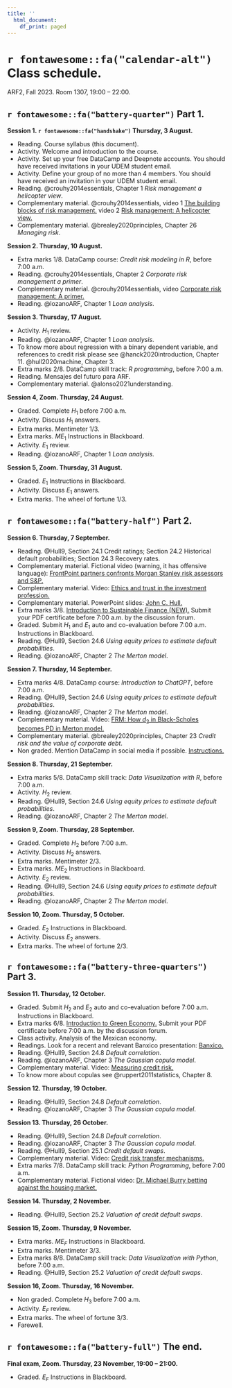 ```yaml
---
title: ''
  html_document:
    df_print: paged
---
```


\newpage

# `r fontawesome::fa("calendar-alt")` Class schedule. 

ARF2, Fall 2023. Room 1307, 19:00 – 22:00.

## `r fontawesome::fa("battery-quarter")` Part 1.

**Session 1. `r fontawesome::fa("handshake")` Thursday, 3 August.**

- Reading. Course syllabus (this document).
- Activity. Welcome and introduction to the course.
- Activity. Set up your free DataCamp and Deepnote accounts. You should have received invitations in your UDEM student email.
- Activity. Define your group of no more than 4 members. You should have received an invitation in your UDEM student email.
- Reading. @crouhy2014essentials, Chapter 1 *Risk management a helicopter view*.
- Complementary material. @crouhy2014essentials, video 1 [The building blocks of risk management.](https://youtu.be/sKMt1qzmGfU) video 2 [Risk management: A helicopter view.](https://youtu.be/PJbRtIVGdaI)
- Complementary material. @brealey2020principles, Chapter 26 *Managing risk*.

**Session 2. Thursday, 10 August.**

- Extra marks 1/8. DataCamp course: *Credit risk modeling in R*, before 7:00 a.m.
- Reading. @crouhy2014essentials, Chapter 2 *Corporate risk management a primer*.
- Complementary material. @crouhy2014essentials, video [Corporate risk management: A primer.](https://youtu.be/YWpfwi8wD4c)
- Reading. @lozanoARF, Chapter 1 *Loan analysis*.

**Session 3. Thursday, 17 August.**

- Activity. $H_1$ review.
- Reading. @lozanoARF, Chapter 1 *Loan analysis*.
- To know more about regression with a binary dependent variable, and references to credit risk please see @hanck2020introduction, Chapter 11. @hull2020machine, Chapter 3.
- Extra marks 2/8. DataCamp skill track: *R programming*, before 7:00 a.m.
- Reading. Mensajes del futuro para ARF.
- Complementary material. @alonso2021understanding.

**Session 4, Zoom. Thursday, 24 August.**

- Graded. Complete $H_1$ before 7:00 a.m.
- Activity. Discuss $H_1$ answers.
- Extra marks. Mentimeter 1/3.
- Extra marks. $ME_1$ Instructions in Blackboard.
- Activity. $E_1$ review.
- Reading. @lozanoARF, Chapter 1 *Loan analysis*.

**Session 5, Zoom. Thursday, 31 August.**

- Graded. $E_1$ Instructions in Blackboard.
- Activity. Discuss $E_1$ answers.
- Extra marks. The wheel of fortune 1/3.

## `r fontawesome::fa("battery-half")` Part 2.

**Session 6. Thursday, 7 September.**

- Reading. @Hull9, Section 24.1 Credit ratings; Section 24.2 Historical default probabilities; Section 24.3 Recovery rates.
- Complementary material. Fictional video (warning, it has offensive language): [FrontPoint partners confronts Morgan Stanley risk assessors and S&P.](https://youtu.be/Vvxbc8L4s64)
- Complementary material. Video: [Ethics and trust in the investment profession.](https://youtu.be/azBhDSjBRS0)
- Complementary material. PowerPoint slides: [John C. Hull.](https://www-2.rotman.utoronto.ca/~hull/ofodslides/index.html)
- Extra marks 3/8. [Introduction to Sustainable Finance (NEW).](https://unccelearn.org/course/view.php?id=139&page=overview) Submit your PDF certificate before 7:00 a.m. by the discussion forum.
- Graded. Submit $H_1$ and $E_1$ auto and co-evaluation before 7:00 a.m. Instructions in Blackboard.
- Reading. @Hull9, Section 24.6 *Using equity prices to estimate default probabilities*.
- Reading. @lozanoARF, Chapter 2 *The Merton model*.

**Session 7. Thursday, 14 September.**

- Extra marks 4/8. DataCamp course: *Introduction to ChatGPT*, before 7:00 a.m.
- Reading. @Hull9, Section 24.6 *Using equity prices to estimate default probabilities*.
- Reading. @lozanoARF, Chapter 2 *The Merton model*.
- Complementary material. Video: [FRM: How $d_2$ in Black-Scholes becomes PD in Merton model.](https://youtu.be/lV0ytJYbVzc)
- Complementary material. @brealey2020principles, Chapter 23 *Credit risk and the value of corporate debt*.
- Non graded. Mention DataCamp in social media if possible. [Instructions.](https://docs.google.com/document/d/1Dv-L036CZWsZCmn9W5p0ikgetlc4GcT-NQ9Rp_HebE0/edit)

**Session 8. Thursday, 21 September.**

- Extra marks 5/8. DataCamp skill track: *Data Visualization with R*, before 7:00 a.m.
- Activity. $H_2$ review.
- Reading. @Hull9, Section 24.6 *Using equity prices to estimate default probabilities*.
- Reading. @lozanoARF, Chapter 2 *The Merton model*.

**Session 9, Zoom. Thursday, 28 September.**

- Graded. Complete $H_2$ before 7:00 a.m.
- Activity. Discuss $H_2$ answers.
- Extra marks. Mentimeter 2/3.
- Extra marks. $ME_2$ Instructions in Blackboard.
- Activity. $E_2$ review.
- Reading. @Hull9, Section 24.6 *Using equity prices to estimate default probabilities*.
- Reading. @lozanoARF, Chapter 2 *The Merton model*.

**Session 10, Zoom. Thursday, 5 October.**

- Graded. $E_2$ Instructions in Blackboard.
- Activity. Discuss $E_2$ answers.
- Extra marks. The wheel of fortune 2/3.

## `r fontawesome::fa("battery-three-quarters")` Part 3.

**Session 11. Thursday, 12 October.**

- Graded. Submit $H_2$ and $E_2$ auto and co-evaluation before 7:00 a.m. Instructions in Blackboard.
- Extra marks 6/8. [Introduction to Green Economy.](https://unccelearn.org/course/view.php?id=51&page=overview) Submit your PDF certificate before 7:00 a.m. by the discussion forum.
- Class activity. Analysis of the Mexican economy.
- Readings. Look for a recent and relevant Banxico presentation: [Banxico.](https://www.banxico.org.mx/publicaciones-y-prensa/presentaciones/presentaciones-junta-gobierno.html)
- Reading. @Hull9, Section 24.8 *Default correlation*.
- Reading. @lozanoARF, Chapter 3 *The Gaussian copula model*.
- Complementary material. Video: [Measuring credit risk.](https://youtu.be/03nNzt8PyYM)
- To know more about copulas see @ruppert2011statistics, Chapter 8.

**Session 12. Thursday, 19 October.**

- Reading. @Hull9, Section 24.8 *Default correlation*.
- Reading. @lozanoARF, Chapter 3 *The Gaussian copula model*.

**Session 13. Thursday, 26 October.**

- Reading. @Hull9, Section 24.8 *Default correlation*.
- Reading. @lozanoARF, Chapter 3 *The Gaussian copula model*.
- Reading. @Hull9, Section 25.1 *Credit default swaps*.
- Complementary material. Video: [Credit risk transfer mechanisms.](https://youtu.be/nEp2RfweCjs)
- Extra marks 7/8. DataCamp skill track: *Python Programming*, before 7:00 a.m.
- Complementary material. Fictional video: [Dr. Michael Burry betting against the housing market.](https://youtu.be/dqDu1sHoIAw)

**Session 14. Thursday, 2 November.**

- Reading. @Hull9, Section 25.2 *Valuation of credit default swaps*.

**Session 15, Zoom. Thursday, 9 November.**

- Extra marks. $ME_F$ Instructions in Blackboard.
- Extra marks. Mentimeter 3/3.
- Extra marks 8/8. DataCamp skill track: *Data Visualization with Python*, before 7:00 a.m.
- Reading. @Hull9, Section 25.2 *Valuation of credit default swaps*.

**Session 16, Zoom. Thursday, 16 November.**

- Non graded. Complete $H_3$ before 7:00 a.m.
- Activity. $E_F$ review.
- Extra marks. The wheel of fortune 3/3.
- Farewell.

## `r fontawesome::fa("battery-full")` The end.

**Final exam, Zoom. Thursday, 23 November, 19:00 – 21:00.**

- Graded. $E_F$ Instructions in Blackboard.

\newpage





